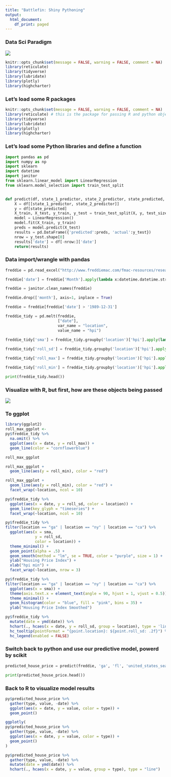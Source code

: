 ```yaml
---
title: "Battlefin: Shiny Pythoning"
output:
  html_document:
    df_print: paged
---
```



### Data Sci Paradigm

![](tidyverse-paradigm.png)


```r
knitr::opts_chunk$set(message = FALSE, warning = FALSE, comment = NA)
library(reticulate)
library(tidyverse)
library(lubridate)
library(plotly)
library(highcharter)
```

### Let's load some R packages

```r
knitr::opts_chunk$set(message = FALSE, warning = FALSE, comment = NA)
library(reticulate) # this is the package for passing R and python objects to/fro
library(tidyverse)
library(lubridate)
library(plotly)
library(highcharter)
```

### Let's load some Python libraries and define a function

```python
import pandas as pd
import numpy as np
import sklearn
import datetime
import janitor
from sklearn.linear_model import LinearRegression
from sklearn.model_selection import train_test_split


def predict(df, state_1_predictor, state_2_predictor, state_predicted, test_size):
    X = df[[state_1_predictor, state_2_predictor]]
    y = df[state_predicted]
    X_train, X_test, y_train, y_test = train_test_split(X, y, test_size = test_size, shuffle = False)
    model = LinearRegression()
    model.fit(X_train, y_train) 
    preds = model.predict(X_test)
    results = pd.DataFrame({'predicted':preds, 'actual':y_test})
    nrow = y_test.shape[0]
    results['date'] = df[-nrow:]['date'] 
    return(results)
```

### Data import/wrangle with pandas

```python
freddie = pd.read_excel("http://www.freddiemac.com/fmac-resources/research/docs/State_and_US_SA.xls", skiprows = 5, nrows = 532) # look up nrows

freddie['date'] = freddie['Month'].apply(lambda x:datetime.datetime.strptime(x,"%YM%m"))

freddie = janitor.clean_names(freddie)

freddie.drop(['month'], axis=1, inplace = True)

freddie = freddie[freddie['date'] > '1989-12-31']

freddie_tidy = pd.melt(freddie,
                       ["date"],
                       var_name = "location",
                       value_name = "hpi")
                       
freddie_tidy['sma'] = freddie_tidy.groupby('location')['hpi'].apply(lambda x:x.rolling(center=False,window=10).mean())

freddie_tidy['roll_sd'] = freddie_tidy.groupby('location')['hpi'].apply(lambda x:x.rolling(center=False,window=10).std())

freddie_tidy['roll_max'] = freddie_tidy.groupby('location')['hpi'].apply(lambda x:x.rolling(center=False,window=10).max())

freddie_tidy['roll_min'] = freddie_tidy.groupby('location')['hpi'].apply(lambda x:x.rolling(center=False,window=10).min())

print(freddie_tidy.head())                     
```

### Visualize with R, but first, how are these objects being passed

![](reticulate-type-conversion.png)

### To ggplot

```r
library(ggplot2)
roll_max_ggplot <- 
py$freddie_tidy %>% 
  na.omit() %>% 
  ggplot(aes(x = date, y = roll_max)) + 
  geom_line(color = "cornflowerblue")

roll_max_ggplot
```

```r
roll_max_ggplot +
  geom_line(aes(y = roll_min), color = "red")
```

```r
roll_max_ggplot +
  geom_line(aes(y = roll_min), color = "red") +
  facet_wrap(~location, ncol = 10)

```


```r
py$freddie_tidy %>% 
  ggplot(aes(x = date, y = roll_sd, color = location)) + 
  geom_line(key_glyph = "timeseries") +
  facet_wrap(~location, ncol = 10)
```
```r
py$freddie_tidy %>% 
filter(location == "ga" | location == "ny" | location == "ca") %>% 
  ggplot(aes(x = sma, 
             y = roll_sd, 
             color = location)) +
  theme_minimal() +
  geom_point(alpha = .5) +
  geom_smooth(method = "lm", se = TRUE, color = "purple", size = 1) +
  ylab("Housing Price Index") +
  xlab("hpi min") +
  facet_wrap(~location, nrow = 3)
```

```r
py$freddie_tidy %>% 
filter(location == "ga" | location == "ny" | location == "ca") %>% 
  ggplot(aes(x = sma)) +
  theme(axis.text.x = element_text(angle = 90, hjust = 1, vjust = 0.5)) +
  theme_minimal() +
  geom_histogram(color = "blue", fill = "pink", bins = 35) +
  ylab("Housing Price Index Smoothed") 
```


```r
py$freddie_tidy %>% 
  mutate(date = ymd(date)) %>% 
  hchart(., hcaes(x = date, y = roll_sd, group = location), type = 'line') %>% 
  hc_tooltip(pointFormat = "{point.location}: ${point.roll_sd: .2f}") %>% 
  hc_legend(enabled = FALSE)
```

### Switch back to python and use our predictive model, powerd by scikit

```python
predicted_house_price = predict(freddie, 'ga', 'fl', 'united_states_seasonally_adjusted', 0.1)

print(predicted_house_price.head())
```

### Back to R to visualize model results

```r
py$predicted_house_price %>% 
  gather(type, value, -date) %>% 
  ggplot(aes(x = date, y = value, color = type)) +
  geom_point() 

```

```r
ggplotly(
py$predicted_house_price %>% 
  gather(type, value, -date) %>% 
  ggplot(aes(x = date, y = value, color = type)) +
  geom_point() 
)
```

```r

py$predicted_house_price %>% 
  gather(type, value, -date) %>% 
  mutate(date = ymd(date)) %>% 
  hchart(., hcaes(x = date, y = value, group = type), type = "line")
```


